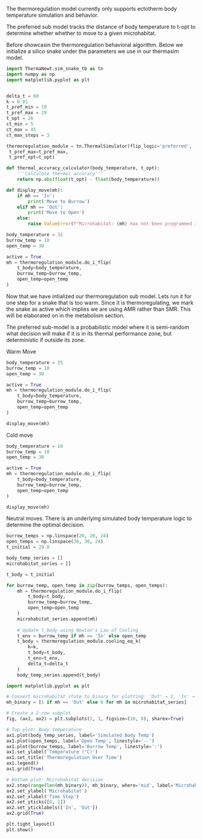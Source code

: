 The thermoregulation model currently only supports ectotherm body temperature simulation and behavior. 

The preferred sub model tracks the distance of body temperature to t-opt to determine whether whether to move to a given microhabitat. 

Before showcasin the thermoregulation behavioral algorithm. Below we initialize a silico snake
under the parameters we use in our thermasim model.

```python
import ThermaNewt.sim_snake_tb as tn
import numpy as np
import matplotlib.pyplot as plt


delta_t = 60
k = 0.01
t_pref_min = 19
t_pref_max = 29
t_opt = 26
ct_min = 5
ct_max = 45
ct_max_steps = 3

thermoregulation_module = tn.ThermalSimulator(flip_logic='preferred',                                   t_pref_min=t_pref_min,
 t_pref_max=t_pref_max,
 t_pref_opt=t_opt)

def thermal_accuracy_calculator(body_temperature, t_opt):
    '''Calculate thermal accuracy'''
    return np.abs(float(t_opt) - float(body_temperature))

def display_move(mh):
    if mh == 'In':
        print('Move to Burrow')
    elif mh == 'Out':
        print('Move to Open')
    else:
        raise ValueError(f"Microhabitat: {mh} has not been programmed into the system")

body_temperature = 32
burrow_temp = 10
open_temp = 30

active = True
mh = thermoregulation_module.do_i_flip(
    t_body=body_temperature,
    burrow_temp=burrow_temp,
    open_temp=open_temp
)

```

Now that we have intialized our thermoregulation sub model. Lets run it for one step for a snake that is too warm. Since it is thermoregulating, we mark the snake as active which implies we are using AMR rather than SMR. This will be elaborated on in the metabolism section.

The preferred sub-model is a probabilistic model where it is semi-random what decision will make if it is in its thermal performance zone, but deterministic if outside its zone.

Warm Move
```python
body_temperature = 35
burrow_temp = 10
open_temp = 30

active = True
mh = thermoregulation_module.do_i_flip(
    t_body=body_temperature,
    burrow_temp=burrow_temp,
    open_temp=open_temp
)

display_move(mh)
```

Cold move
```python

body_temperature = 10
burrow_temp = 10
open_temp = 30

active = True
mh = thermoregulation_module.do_i_flip(
    t_body=body_temperature,
    burrow_temp=burrow_temp,
    open_temp=open_temp
)

display_move(mh)

```

Neutral moves. There is an underlying simulated body temperature logic to determine the optimal decision.
```python

burrow_temps = np.linspace(20, 20, 24)
open_temps = np.linspace(30, 30, 24)
t_initial = 29.0

body_temp_series = []
microhabitat_series = []

t_body = t_initial

for burrow_temp, open_temp in zip(burrow_temps, open_temps):
    mh = thermoregulation_module.do_i_flip(
        t_body=t_body,
        burrow_temp=burrow_temp,
        open_temp=open_temp
    )
    microhabitat_series.append(mh)
    
    # Update t_body using Newton's Law of Cooling
    t_env = burrow_temp if mh == 'In' else open_temp
    t_body = thermoregulation_module.cooling_eq_k(
        k=k,
        t_body=t_body,
        t_env=t_env,
        delta_t=delta_t
    )
    body_temp_series.append(t_body)

import matplotlib.pyplot as plt

# Convert microhabitat state to binary for plotting: 'Out' → 1, 'In' → 0
mh_binary = [1 if mh == 'Out' else 0 for mh in microhabitat_series]

# Create a 2-row subplot
fig, (ax1, ax2) = plt.subplots(2, 1, figsize=(10, 8), sharex=True)

# Top plot: Body temperature
ax1.plot(body_temp_series, label='Simulated Body Temp')
ax1.plot(open_temps, label='Open Temp', linestyle='--')
ax1.plot(burrow_temps, label='Burrow Temp', linestyle=':')
ax1.set_ylabel('Temperature (°C)')
ax1.set_title('Thermoregulation Over Time')
ax1.legend()
ax1.grid(True)

# Bottom plot: Microhabitat decision
ax2.step(range(len(mh_binary)), mh_binary, where='mid', label='Microhabitat (1=Out, 0=In)', color='black')
ax2.set_ylabel('Microhabitat')
ax2.set_xlabel('Time Step')
ax2.set_yticks([0, 1])
ax2.set_yticklabels(['In', 'Out'])
ax2.grid(True)

plt.tight_layout()
plt.show()



```